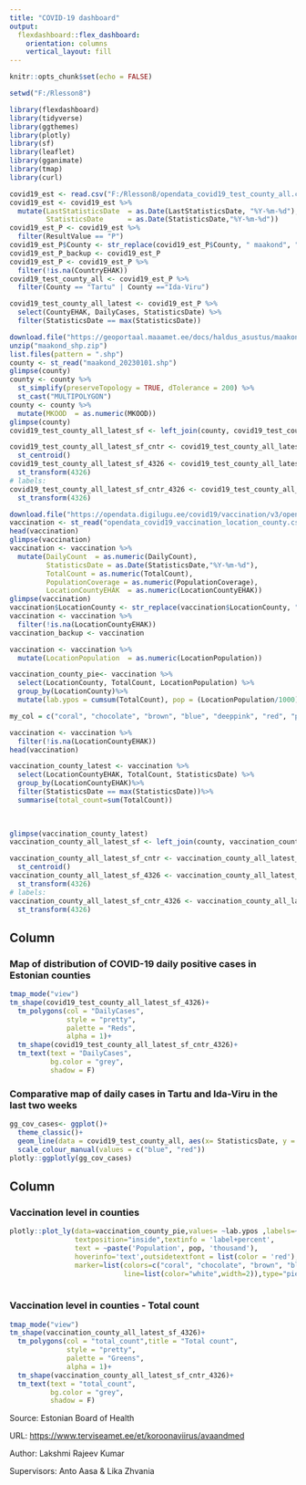 ```yaml
---
title: "COVID-19 dashboard"
output: 
  flexdashboard::flex_dashboard:
    orientation: columns
    vertical_layout: fill
---
```


```r
knitr::opts_chunk$set(echo = FALSE)
```

```r
setwd("F:/Rlesson8")
```

```r
library(flexdashboard)
library(tidyverse)
library(ggthemes) 
library(plotly)
library(sf)
library(leaflet)
library(gganimate)
library(tmap)
library(curl)
```

```r
covid19_est <- read.csv("F:/Rlesson8/opendata_covid19_test_county_all.csv")
covid19_est <- covid19_est %>% 
  mutate(LastStatisticsDate  = as.Date(LastStatisticsDate, "%Y-%m-%d"), 
         StatisticsDate      = as.Date(StatisticsDate,"%Y-%m-%d"))
covid19_est_P <- covid19_est %>% 
  filter(ResultValue == "P")
covid19_est_P$County <- str_replace(covid19_est_P$County, " maakond", "")
covid19_est_P_backup <- covid19_est_P
covid19_est_P <- covid19_est_P %>% 
  filter(!is.na(CountryEHAK))
covid19_test_county_all <- covid19_est_P %>% 
  filter(County == "Tartu" | County =="Ida-Viru")


```

```r
covid19_test_county_all_latest <- covid19_est_P %>% 
  select(CountyEHAK, DailyCases, StatisticsDate) %>% 
  filter(StatisticsDate == max(StatisticsDate))

download.file("https://geoportaal.maaamet.ee/docs/haldus_asustus/maakond_shp.zip", destfile="maakond_shp.zip")
unzip("maakond_shp.zip")
list.files(pattern = ".shp")
county <- st_read("maakond_20230101.shp")
glimpse(county)
county <- county %>% 
  st_simplify(preserveTopology = TRUE, dTolerance = 200) %>% 
  st_cast("MULTIPOLYGON")
county <- county %>% 
  mutate(MKOOD  = as.numeric(MKOOD))
glimpse(county)
covid19_test_county_all_latest_sf <- left_join(county, covid19_test_county_all_latest, by = c("MKOOD" = "CountyEHAK"))

covid19_test_county_all_latest_sf_cntr <- covid19_test_county_all_latest_sf %>% 
  st_centroid()
covid19_test_county_all_latest_sf_4326 <- covid19_test_county_all_latest_sf %>% 
  st_transform(4326)
# labels:
covid19_test_county_all_latest_sf_cntr_4326 <- covid19_test_county_all_latest_sf_cntr %>% 
  st_transform(4326)
```

```r
download.file("https://opendata.digilugu.ee/covid19/vaccination/v3/opendata_covid19_vaccination_location_county.csv", destfile ="opendata_covid19_vaccination_location_county.csv")
vaccination <- st_read("opendata_covid19_vaccination_location_county.csv")
head(vaccination)
glimpse(vaccination)
vaccination <- vaccination %>% 
  mutate(DailyCount  = as.numeric(DailyCount), 
         StatisticsDate = as.Date(StatisticsDate,"%Y-%m-%d"),
         TotalCount = as.numeric(TotalCount),
         PopulationCoverage = as.numeric(PopulationCoverage),
         LocationCountyEHAK  = as.numeric(LocationCountyEHAK))
glimpse(vaccination)
vaccination$LocationCounty <- str_replace(vaccination$LocationCounty, " maakond", "")
vaccination <- vaccination %>% 
  filter(!is.na(LocationCountyEHAK))
vaccination_backup <- vaccination

vaccination <- vaccination %>% 
  mutate(LocationPopulation  = as.numeric(LocationPopulation))

vaccination_county_pie<- vaccination %>%
  select(LocationCounty, TotalCount, LocationPopulation) %>%
  group_by(LocationCounty)%>%
  mutate(lab.ypos = cumsum(TotalCount), pop = (LocationPopulation/1000))

my_col = c("coral", "chocolate", "brown", "blue", "deeppink", "red", "purple", "hotpink", "green", "yellow", "cyan", "olivedrab", "tan2", "gold4", "slateblue3")
```

```r
vaccination <- vaccination %>% 
  filter(!is.na(LocationCountyEHAK))
head(vaccination)

vaccination_county_latest <- vaccination %>%
  select(LocationCountyEHAK, TotalCount, StatisticsDate) %>%
  group_by(LocationCountyEHAK)%>%
  filter(StatisticsDate == max(StatisticsDate))%>%
  summarise(total_count=sum(TotalCount))
  
  

glimpse(vaccination_county_latest)
vaccination_county_all_latest_sf <- left_join(county, vaccination_county_latest, by = c("MKOOD" = "LocationCountyEHAK"))

vaccination_county_all_latest_sf_cntr <- vaccination_county_all_latest_sf %>% 
  st_centroid()
vaccination_county_all_latest_sf_4326 <- vaccination_county_all_latest_sf %>% 
  st_transform(4326)
# labels:
vaccination_county_all_latest_sf_cntr_4326 <- vaccination_county_all_latest_sf_cntr %>% 
  st_transform(4326)
```

## Column {data-width="650"}

### Map of distribution of COVID-19 daily positive cases in Estonian counties

```r
tmap_mode("view")
tm_shape(covid19_test_county_all_latest_sf_4326)+
  tm_polygons(col = "DailyCases", 
              style = "pretty",
              palette = "Reds",
              alpha = 1)+
  tm_shape(covid19_test_county_all_latest_sf_cntr_4326)+
  tm_text(text = "DailyCases",
          bg.color = "grey",
          shadow = F)
```

### Comparative map of daily cases in Tartu and Ida-Viru in the last two weeks

```r
gg_cov_cases<- ggplot()+
  theme_classic()+
  geom_line(data = covid19_test_county_all, aes(x= StatisticsDate, y = DailyCases , color = County), size= .25, alpha = .5)+
  scale_colour_manual(values = c("blue", "red"))
plotly::ggplotly(gg_cov_cases)

```

## Column {data-width="650"}

### Vaccination level in counties

```r
plotly::plot_ly(data=vaccination_county_pie,values= ~lab.ypos ,labels=~factor(LocationCounty),
                textposition="inside",textinfo = 'label+percent',
                text = ~paste('Population', pop, 'thousand'),
                hoverinfo='text',outsidetextfont = list(color = 'red'),
                marker=list(colors=c("coral", "chocolate", "brown", "blue", "deeppink", "red", "purple", "hotpink", "green", "yellow", "cyan", "olivedrab", "tan2", "gold4", "slateblue3"),
                            line=list(color="white",width=2)),type="pie")
  

```

### Vaccination level in counties - Total count

```r
tmap_mode("view")
tm_shape(vaccination_county_all_latest_sf_4326)+
  tm_polygons(col = "total_count",title = "Total count", 
              style = "pretty",
              palette = "Greens",
              alpha = 1)+
  tm_shape(vaccination_county_all_latest_sf_cntr_4326)+
  tm_text(text = "total_count",
          bg.color = "grey",
          shadow = F)
```

Source: Estonian Board of Health

URL: <https://www.terviseamet.ee/et/koroonaviirus/avaandmed>

Author: Lakshmi Rajeev Kumar

Supervisors: Anto Aasa & Lika Zhvania
